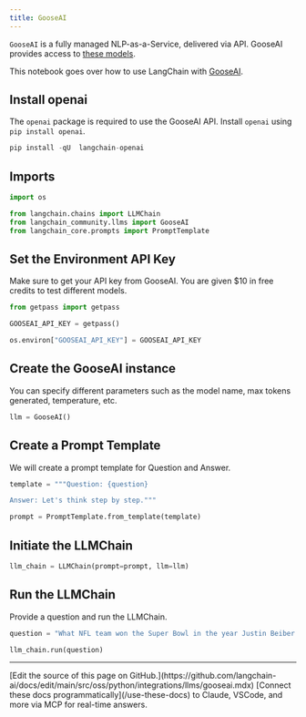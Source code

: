 ```yaml
---
title: GooseAI
---
```


`GooseAI` is a fully managed NLP-as-a-Service, delivered via API. GooseAI provides access to [these models](https://goose.ai/docs/models).

This notebook goes over how to use LangChain with [GooseAI](https://goose.ai/).

## Install openai

The `openai` package is required to use the GooseAI API. Install `openai` using `pip install openai`.

```python
pip install -qU  langchain-openai
```

## Imports

```python
import os

from langchain.chains import LLMChain
from langchain_community.llms import GooseAI
from langchain_core.prompts import PromptTemplate
```

## Set the Environment API Key

Make sure to get your API key from GooseAI. You are given $10 in free credits to test different models.

```python
from getpass import getpass

GOOSEAI_API_KEY = getpass()
```

```python
os.environ["GOOSEAI_API_KEY"] = GOOSEAI_API_KEY
```

## Create the GooseAI instance

You can specify different parameters such as the model name, max tokens generated, temperature, etc.

```python
llm = GooseAI()
```

## Create a Prompt Template

We will create a prompt template for Question and Answer.

```python
template = """Question: {question}

Answer: Let's think step by step."""

prompt = PromptTemplate.from_template(template)
```

## Initiate the LLMChain

```python
llm_chain = LLMChain(prompt=prompt, llm=llm)
```

## Run the LLMChain

Provide a question and run the LLMChain.

```python
question = "What NFL team won the Super Bowl in the year Justin Beiber was born?"

llm_chain.run(question)
```

---

<Callout icon="pen-to-square" iconType="regular">
    [Edit the source of this page on GitHub.](https://github.com/langchain-ai/docs/edit/main/src/oss/python/integrations/llms/gooseai.mdx)
</Callout>
<Tip icon="terminal" iconType="regular">
    [Connect these docs programmatically](/use-these-docs) to Claude, VSCode, and more via MCP for    real-time answers.
</Tip>
